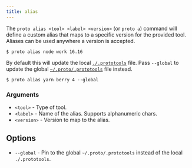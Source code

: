 ```yaml
---
title: alias
---
```


The `proto alias <tool> <label> <version>` (or `proto a`) command will define a custom alias that
maps to a specific version for the provided tool. Aliases can be used anywhere a version is
accepted.

```shell
$ proto alias node work 16.16
```

By default this will update the local [`./.prototools`](../config) file. Pass `--global` to update
the global [`~/.proto/.prototools`](../config) file instead.

```shell
$ proto alias yarn berry 4 --global
```

### Arguments

- `<tool>` - Type of tool.
- `<label>` - Name of the alias. Supports alphanumeric chars.
- `<version>` - Version to map to the alias.

## Options

- `--global` - Pin to the global `~/.proto/.prototools` instead of the local `./.prototools`.
